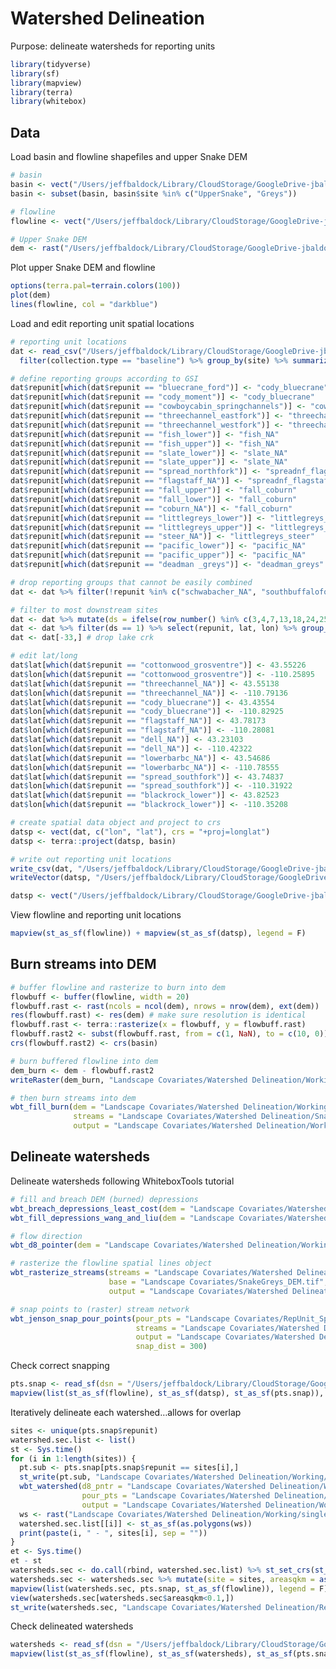 # Watershed Delineation

Purpose: delineate watersheds for reporting units

```r
library(tidyverse)
library(sf)
library(mapview)
library(terra)
library(whitebox)
```

## Data

Load basin and flowline shapefiles and upper Snake DEM
```r
# basin
basin <- vect("/Users/jeffbaldock/Library/CloudStorage/GoogleDrive-jbaldock@uwyo.edu/Shared drives/wyo-coop-baldock/UWyoming/Snake River Cutthroat/Data/Spatial/Basin Delineation/BasinDelineation/MajorBasins_Watersheds.shp") 
basin <- subset(basin, basin$site %in% c("UpperSnake", "Greys"))

# flowline
flowline <- vect("/Users/jeffbaldock/Library/CloudStorage/GoogleDrive-jbaldock@uwyo.edu/Shared drives/wyo-coop-baldock/UWyoming/Snake River Cutthroat/Analyses/Snake River GSI Quarto/Landscape Covariates/Watershed Delineation/SnakeGreys_flowline.shp")

# Upper Snake DEM
dem <- rast("/Users/jeffbaldock/Library/CloudStorage/GoogleDrive-jbaldock@uwyo.edu/Shared drives/wyo-coop-baldock/UWyoming/Snake River Cutthroat/Analyses/Snake River GSI Quarto/Landscape Covariates/DEM/SnakeGreys_DEM 2.tif")
```

Plot upper Snake DEM and flowline
```r
options(terra.pal=terrain.colors(100))
plot(dem)
lines(flowline, col = "darkblue")
```

Load and edit reporting unit spatial locations
```r
# reporting unit locations
dat <- read_csv("/Users/jeffbaldock/Library/CloudStorage/GoogleDrive-jbaldock@uwyo.edu/Shared drives/wyo-coop-baldock/UWyoming/Snake River Cutthroat/Methods/GSI Sampling/Snake_GSI_field data_2020-2022_GenOnly_DropNoDrop_090823edit.csv") %>% 
  filter(collection.type == "baseline") %>% group_by(site) %>% summarize(lat = unique(start.lat), lon = unique(start.lon)) %>% ungroup() %>% mutate(repunit = site)

# define reporting groups according to GSI
dat$repunit[which(dat$repunit == "bluecrane_ford")] <- "cody_bluecrane"
dat$repunit[which(dat$repunit == "cody_moment")] <- "cody_bluecrane"
dat$repunit[which(dat$repunit == "cowboycabin_springchannels")] <- "cowboycabin_NA"
dat$repunit[which(dat$repunit == "threechannel_eastfork")] <- "threechannel_NA"
dat$repunit[which(dat$repunit == "threechannel_westfork")] <- "threechannel_NA"
dat$repunit[which(dat$repunit == "fish_lower")] <- "fish_NA"
dat$repunit[which(dat$repunit == "fish_upper")] <- "fish_NA"
dat$repunit[which(dat$repunit == "slate_lower")] <- "slate_NA"
dat$repunit[which(dat$repunit == "slate_upper")] <- "slate_NA"
dat$repunit[which(dat$repunit == "spread_northfork")] <- "spreadnf_flagstaff"
dat$repunit[which(dat$repunit == "flagstaff_NA")] <- "spreadnf_flagstaff"
dat$repunit[which(dat$repunit == "fall_upper")] <- "fall_coburn"
dat$repunit[which(dat$repunit == "fall_lower")] <- "fall_coburn"
dat$repunit[which(dat$repunit == "coburn_NA")] <- "fall_coburn"
dat$repunit[which(dat$repunit == "littlegreys_lower")] <- "littlegreys_steer"
dat$repunit[which(dat$repunit == "littlegreys_upper")] <- "littlegreys_steer"
dat$repunit[which(dat$repunit == "steer_NA")] <- "littlegreys_steer"
dat$repunit[which(dat$repunit == "pacific_lower")] <- "pacific_NA"
dat$repunit[which(dat$repunit == "pacific_upper")] <- "pacific_NA"
dat$repunit[which(dat$repunit == "deadman _greys")] <- "deadman_greys"

# drop reporting groups that cannot be easily combined
dat <- dat %>% filter(!repunit %in% c("schwabacher_NA", "southbuffalofork_NA", "jack_NA", "bacon_NA", "bear_NA", "sheep_NA"))

# filter to most downstream sites
dat <- dat %>% mutate(ds = ifelse(row_number() %in% c(3,4,7,13,18,24,25,29,31,33,34,16,38,37,17,40,44,41,42,80,45,48,51,53,54,58,61,63,64,66,90,71,72,74,77,78,82,84,86,87,91,94), 0, 1))
dat <- dat %>% filter(ds == 1) %>% select(repunit, lat, lon) %>% group_by(repunit) %>% summarize(lat = mean(lat), lon = mean(lon))
dat <- dat[-33,] # drop lake crk

# edit lat/long
dat$lat[which(dat$repunit == "cottonwood_grosventre")] <- 43.55226
dat$lon[which(dat$repunit == "cottonwood_grosventre")] <- -110.25895
dat$lat[which(dat$repunit == "threechannel_NA")] <- 43.55138
dat$lon[which(dat$repunit == "threechannel_NA")] <- -110.79136
dat$lat[which(dat$repunit == "cody_bluecrane")] <- 43.43554
dat$lon[which(dat$repunit == "cody_bluecrane")] <- -110.82925
dat$lat[which(dat$repunit == "flagstaff_NA")] <- 43.78173
dat$lon[which(dat$repunit == "flagstaff_NA")] <- -110.28081
dat$lat[which(dat$repunit == "dell_NA")] <- 43.23103
dat$lon[which(dat$repunit == "dell_NA")] <- -110.42322
dat$lat[which(dat$repunit == "lowerbarbc_NA")] <- 43.54686
dat$lon[which(dat$repunit == "lowerbarbc_NA")] <- -110.78555
dat$lat[which(dat$repunit == "spread_southfork")] <- 43.74837
dat$lon[which(dat$repunit == "spread_southfork")] <- -110.31922
dat$lat[which(dat$repunit == "blackrock_lower")] <- 43.82523
dat$lon[which(dat$repunit == "blackrock_lower")] <- -110.35208

# create spatial data object and project to crs
datsp <- vect(dat, c("lon", "lat"), crs = "+proj=longlat")
datsp <- terra::project(datsp, basin)

# write out reporting unit locations
write_csv(dat, "/Users/jeffbaldock/Library/CloudStorage/GoogleDrive-jbaldock@uwyo.edu/Shared drives/wyo-coop-baldock/UWyoming/Snake River Cutthroat/Analyses/Snake River GSI Quarto/Landscape Covariates/Location Data/RepUnit_LatLong.csv")
writeVector(datsp, "/Users/jeffbaldock/Library/CloudStorage/GoogleDrive-jbaldock@uwyo.edu/Shared drives/wyo-coop-baldock/UWyoming/Snake River Cutthroat/Analyses/Snake River GSI Quarto/Landscape Covariates/Location Data/RepUnit_SpatialLocations.shp", overwrite = TRUE)
```

```r
datsp <- vect("/Users/jeffbaldock/Library/CloudStorage/GoogleDrive-jbaldock@uwyo.edu/Shared drives/wyo-coop-baldock/UWyoming/Snake River Cutthroat/Analyses/Snake River GSI Quarto/Landscape Covariates/Location Data/RepUnit_SpatialLocations.shp")
```

View flowline and reporting unit locations
```r
mapview(st_as_sf(flowline)) + mapview(st_as_sf(datsp), legend = F)
```


## Burn streams into DEM

```r
# buffer flowline and rasterize to burn into dem
flowbuff <- buffer(flowline, width = 20)
flowbuff.rast <- rast(ncols = ncol(dem), nrows = nrow(dem), ext(dem))
res(flowbuff.rast) <- res(dem) # make sure resolution is identical
flowbuff.rast <- terra::rasterize(x = flowbuff, y = flowbuff.rast)
flowbuff.rast2 <- subst(flowbuff.rast, from = c(1, NaN), to = c(10, 0)) # reclassify
crs(flowbuff.rast2) <- crs(basin)

# burn buffered flowline into dem
dem_burn <- dem - flowbuff.rast2
writeRaster(dem_burn, "Landscape Covariates/Watershed Delineation/Working/Snake_mask_dem_burn.tif", overwrite = TRUE)

# then burn streams into dem
wbt_fill_burn(dem = "Landscape Covariates/Watershed Delineation/Working/Snake_mask_dem_burn.tif",
              streams = "Landscape Covariates/Watershed Delineation/SnakeGreys_flowline.shp",
              output = "Landscape Covariates/Watershed Delineation/Working/Snake_mask_dem_burn2.tif")
```


## Delineate watersheds

Delineate watersheds following WhiteboxTools tutorial
```r
# fill and breach DEM (burned) depressions
wbt_breach_depressions_least_cost(dem = "Landscape Covariates/Watershed Delineation/Working/Snake_mask_dem_burn2.tif", output = "Landscape Covariates/Watershed Delineation/Working/Snake_mask_dem_breached.tif", dist = 5, fill = TRUE)
wbt_fill_depressions_wang_and_liu(dem = "Landscape Covariates/Watershed Delineation/Working/Snake_mask_dem_breached.tif", output = "Landscape Covariates/Watershed Delineation/Working/Snake_mask_dem_filled_breached.tif")

# flow direction
wbt_d8_pointer(dem = "Landscape Covariates/Watershed Delineation/Working/Snake_mask_dem_filled_breached.tif", output = "Landscape Covariates/Watershed Delineation/Working/Snake_mask_flowdirection.tif")

# rasterize the flowline spatial lines object
wbt_rasterize_streams(streams = "Landscape Covariates/Watershed Delineation/SnakeGreys_flowline.shp",
                      base = "Landscape Covariates/SnakeGreys_DEM.tif",
                      output = "Landscape Covariates/Watershed Delineation/Working/Snake_mask_flowline_raster.tif", nodata = 0)

# snap points to (raster) stream network
wbt_jenson_snap_pour_points(pour_pts = "Landscape Covariates/RepUnit_SpatialLocations.shp",
                            streams = "Landscape Covariates/Watershed Delineation/Working/Snake_mask_flowline_raster.tif",
                            output = "Landscape Covariates/Watershed Delineation/Working/RepUnit_SpatialLocations_snapped.shp",
                            snap_dist = 300) 
```

Check correct snapping
```r
pts.snap <- read_sf(dsn = "/Users/jeffbaldock/Library/CloudStorage/GoogleDrive-jbaldock@uwyo.edu/Shared drives/wyo-coop-baldock/UWyoming/Snake River Cutthroat/Analyses/Snake River GSI Quarto/Landscape Covariates/Watershed Delineation/Working", layer = "RepUnit_SpatialLocations_snapped") #%>% st_set_crs(st_crs(basin)) %>% st_intersection(basin)
mapview(list(st_as_sf(flowline), st_as_sf(datsp), st_as_sf(pts.snap)), col.regions = list("blue","blue", "red"), col = list("blue","blue", "red"), legend = F)
```

Iteratively delineate each watershed...allows for overlap
```r
sites <- unique(pts.snap$repunit)
watershed.sec.list <- list()
st <- Sys.time()
for (i in 1:length(sites)) {
  pt.sub <- pts.snap[pts.snap$repunit == sites[i],]
  st_write(pt.sub, "Landscape Covariates/Watershed Delineation/Working/single_temporary.shp", append = FALSE, delete_layer = TRUE)
  wbt_watershed(d8_pntr = "Landscape Covariates/Watershed Delineation/Working/Snake_mask_flowdirection.tif",
                pour_pts = "Landscape Covariates/Watershed Delineation/Working/single_temporary.shp",
                output = "Landscape Covariates/Watershed Delineation/Working/single_temporary_watershed.tif")
  ws <- rast("Landscape Covariates/Watershed Delineation/Working/single_temporary_watershed.tif")
  watershed.sec.list[[i]] <- st_as_sf(as.polygons(ws))
  print(paste(i, " - ", sites[i], sep = ""))
}
et <- Sys.time()
et - st
watersheds.sec <- do.call(rbind, watershed.sec.list) %>% st_set_crs(st_crs(st_as_sf(basin))) 
watersheds.sec <- watersheds.sec %>% mutate(site = sites, areasqkm = as.numeric(st_area(watersheds.sec)/1000000))
mapview(list(watersheds.sec, pts.snap, st_as_sf(flowline)), legend = F)
view(watersheds.sec[watersheds.sec$areasqkm<0.1,])
st_write(watersheds.sec, "Landscape Covariates/Watershed Delineation/RepUnits_Watersheds.shp", append = FALSE, delete_layer = TRUE)
```

Check delineated watersheds
```r
watersheds <- read_sf(dsn = "/Users/jeffbaldock/Library/CloudStorage/GoogleDrive-jbaldock@uwyo.edu/Shared drives/wyo-coop-baldock/UWyoming/Snake River Cutthroat/Analyses/Snake River GSI Quarto/Landscape Covariates/Watershed Delineation", layer = "RepUnits_Watersheds") #%>% st_set_crs(st_crs(basin)) %>% st_intersection(basin)
mapview(list(st_as_sf(flowline), st_as_sf(watersheds), st_as_sf(pts.snap)), col.regions = list("blue","red", "red"), col = list("blue","red", "red"), legend = F)
```

